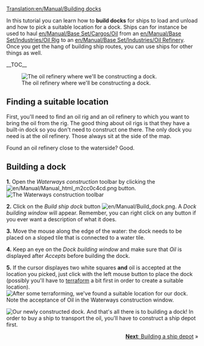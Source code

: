 [[Translation:en/Manual/Building docks]]
{{en/Manual/Tutorial/Navigation}}

In this tutorial you can learn how to '''build docks''' for ships to load and unload and how to pick a suitable location for a dock. Ships can for instance be used to haul [[en/Manual/Base Set/Cargos/Oil]] from an [[en/Manual/Base Set/Industries/Oil Rig]] to an [[en/Manual/Base Set/Industries/Oil Refinery]]. Once you get the hang of building ship routes, you can use ships for other things as well.

__TOC__

[[File:en/Manual/Dock construction 1.png|left|frame|The oil refinery where we'll be constructing a dock.]]
==Finding a suitable location==
First, you'll need to find an oil rig and an oil refinery to which you want to bring the oil from the rig. The good thing about oil rigs is that they have a built-in dock so you don't need to construct one there. The only dock you need is at the oil refinery. Those always sit at the side of the map.

Found an oil refinery close to the waterside? Good.
<div style="clear:left"></div>

==Building a dock==

'''1.''' Open the ''Waterways construction'' toolbar by clicking the [[File:en/Manual/Manual html m2cc0c4cd.png]] button.
[[File:en/Manual/Dock toolbar.png|frame|none|The Waterways construction toolbar]]

'''2.''' Click on the ''Build ship dock'' button [[File:en/Manual/Build dock.png]]. A ''Dock building window'' will appear. Remember, you can right click on any button if you ever want a description of what it does.

'''3.''' Move the mouse along the edge of the water: the dock needs to be placed on a sloped tile that is connected to a water tile.

'''4.''' Keep an eye on the ''Dock building window'' and make sure that ''Oil'' is displayed after ''Accepts'' before building the dock.

'''5.''' If the cursor displayes two white squares '''and''' oil is accepted at the location you picked, just click with the left mouse button to place the dock (possibly you'll have to [[en/Manual/Landscaping|terraform]] a bit first in order to create a suitable location).
[[File:en/Manual/Dock construction 2.png|frame|none|After some [[en/Manual/Landscaping|terraforming]], we've found a suitable location for our dock. Note the acceptance of Oil in the Waterways construction window.]]


[[File:en/Manual/Dock construction 3.png|frame|right|Our newly constructed dock.]]
And that's all there is to building a dock! In order to buy a ship to transport the oil, you'll have to construct a ship depot first.

<span style="float: right">[[en/Manual/Building ship depots|'''Next''': Building a ship depot]] &raquo;</span>